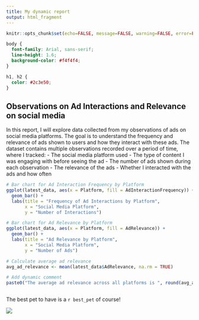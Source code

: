```yaml
---
title: My dynamic report
output: html_fragment
---
```


```r
knitr::opts_chunk$set(echo=FALSE, message=FALSE, warning=FALSE, error=FALSE)

```

```css
body {
  font-family: Arial, sans-serif;
  line-height: 1.6;
  background-color: #f4f4f4;
}

h1, h2 {
  color: #2c3e50;
}
```

## Observations on Ad Interactions and Relevance on social media
In this report, I will explore data collected from my observations of ads on social media platforms. The goal is to understand the frequency and relevance of ads shown to users and how they interact with these ads. The dataset contains multiple observations recorded over a period of time, where I tracked:
- The social media platform used
- The type of content I was engaging with before seeing the ad
- The number of ads shown during each observation
- The relevance of the ads
- Whether I interacted with the ads and how often

```r
# Bar chart for Ad Interaction Frequency by Platform
ggplot(latest_data, aes(x = Platform, fill = AdInteractionFrequency)) +
  geom_bar() +
  labs(title = "Frequency of Ad Interactions by Platform", 
       x = "Social Media Platform", 
       y = "Number of Interactions") 

# Bar chart for Ad Relevance by Platform
ggplot(latest_data, aes(x = Platform, fill = AdRelevance)) +
  geom_bar() +
  labs(title = "Ad Relevance by Platform", 
       x = "Social Media Platform", 
       y = "Number of Ads")

# Calculate average ad relevance
avg_ad_relevance <- mean(latest_data$AdRelevance, na.rm = TRUE)

# Add dynamic comment
paste0("The average ad relevance across all platforms is ", round(avg_ad_relevance, 2))



```

The best pet to have is a `r best_pet` of course!

![](https://c.tenor.com/-qBsG1HwR4oAAAAC/tenor.gif)
